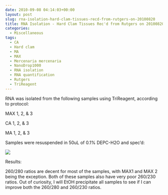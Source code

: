 ```yaml
---
date: 2010-09-08 04:14:03+00:00
layout: post
slug: rna-isolation-hard-clam-tissues-recd-from-rutgers-on-20100820
title: RNA Isolation - Hard Clam Tissues Rec'd from Rutgers on 20100820
categories:
  - Miscellaneous
tags:
  - CA
  - Hard clam
  - MA
  - MAX
  - Mercenaria mercenaria
  - NanoDrop1000
  - RNA isolation
  - RNA quantification
  - Rutgers
  - TriReagent
---
```


RNA was isolated from the following samples using TriReagent, according to protocol:

MAX 1, 2, & 3

CA 1, 2, & 3

MA 1, 2, & 3

Samples were resuspended in 50uL of 0.1% DEPC-H2O and spec'd:

![](https://eagle.fish.washington.edu/Arabidopsis/RNA%20Spec%20Readings/20100907-01%20RNA.JPG)

Results:

260/280 ratios are decent for most of the samples, with MAX1 and MAX 2 being the exception. Both of these samples also have very poor 260/230 ratios. Out of curiosity, I will EtOH precipitate all samples to see if I can improve both the 260/280 and 260/230 ratios.
